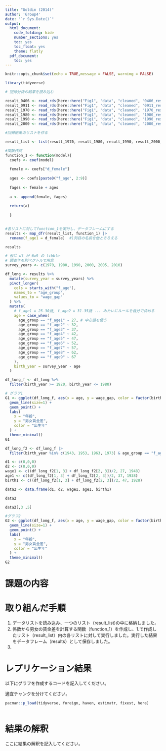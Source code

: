 ```yaml
---
title: "Goldin (2014)"
author: 'Group4'
date: "`r Sys.Date()`"
output:
  html_document:
    code_folding: hide
    number_sections: yes
    toc: yes
    toc_float: yes
    theme: flatly
  pdf_document:
    toc: yes
---
```


```r

knitr::opts_chunk$set(echo = TRUE,message = FALSE, warning = FALSE)

library(tidyverse)

```

```r
# 回帰分析の結果を読み込む

result_0406 <- read_rds(here::here("Fig1", "data", "cleaned", "0406_result.rds"))
result_0911 <- read_rds(here::here("Fig1", "data", "cleaned", "0911_result.rds"))
result_1970 <- read_rds(here::here("Fig1", "data", "cleaned", "1970_result.rds"))
result_1980 <- read_rds(here::here("Fig1", "data", "cleaned", "1980_result.rds"))
result_1990 <- read_rds(here::here("Fig1", "data", "cleaned", "1990_result.rds"))
result_2000 <- read_rds(here::here("Fig1", "data", "cleaned", "2000_result.rds"))
```


```r
#回帰結果のリストを作る

result_list <- list(result_1970, result_1980, result_1990, result_2000, result_0406,  result_0911)
```

```r
#関数作成
function_1 <- function(model){
  coefs <- coef(model)
  
  female <- coefs["d_female"]
  
  ages <- coefs[paste0("f_age", 2:9)]
  
  fages <- female + ages
  
  a <- append(female, fages)
  
  return(a)
  
  }
  
```



```r
#各リストに対してfunction_1を実行し、データフレームにする
results <- map_dfr(result_list, function_1) |>
  rename(f_age1 = d_female)  #1列目の名前を他とそろえる
```

```r
results
```

```r

# 仮に df が 6x9 の tibble
# 調査年を別ベクトルで用意
survey_years <- c(1970, 1980, 1990, 2000, 2005, 2010)

df_long <- results %>%
  mutate(survey_year = survey_years) %>%
  pivot_longer(
    cols = starts_with("f_age"),
    names_to = "age_group",
    values_to = "wage_gap"
  ) %>%
  mutate(
    # f_age1 = 25-30歳, f_age2 = 31-35歳 ... みたいにルールを自分で決める
    age = case_when(
      age_group == "f_age1" ~ 27, # 中心値を使う
      age_group == "f_age2" ~ 32,
      age_group == "f_age3" ~ 37,
      age_group == "f_age4" ~ 42,
      age_group == "f_age5" ~ 47,
      age_group == "f_age6" ~ 52,
      age_group == "f_age7" ~ 57,
      age_group == "f_age8" ~ 62,
      age_group == "f_age9" ~ 67
    ),
    birth_year = survey_year - age
  )
```
```r
df_long_f <- df_long %>%
  filter(birth_year >= 1920, birth_year <= 1980)

```

```r
# グラフ1
G1 <- ggplot(df_long_f, aes(x = age, y = wage_gap, color = factor(birth_year), group = birth_year)) +
  geom_line(size=1) +
  geom_point() +
  labs(
    x = "年齢",
    y = "男女賃金差",
    color = "出生年"
  ) +
  theme_minimal()
G1
```
```r
df_long_f2 <- df_long_f |>
  filter(birth_year %in% c(1943, 1953, 1963, 1973) & age_group == "f_age1")
```

```r
d1 <- c(0,0,0)
d2 <- c(0,0,0)
wage1 <- c((df_long_f2[1, 3] + df_long_f2[2, 3])/2, 27, 1948)
age1 <- c((df_long_f2[1, 3] + df_long_f2[2, 3])/2, 37, 1938)
birth1 <- c((df_long_f2[1, 3] + df_long_f2[2, 3])/2, 47, 1928)

data2 <- data.frame(d1, d2, wage1, age1, birth1)

```
```r
data2
```
```r
data2[,3 ,5]
```




```r

#グラフ2
G2 <- ggplot(df_long_f, aes(x = age, y = wage_gap, color = factor(birth_year), group = birth_year)) +
  geom_line(size=1) +
  geom_point() +
  labs(
    x = "年齢",
    y = "男女賃金差",
    color = "出生年"
  ) +
  theme_minimal()
G2
```


# 課題の内容


# 取り組んだ手順
1. データリストを読み込み、一つのリスト（result_list)の中に格納しました。
2. 係数から男女の賃金差を計算する関数（function_1）を作成し、1.で作成したリスト（result_list）内の各リストに対して実行しました。実行した結果をデータフレーム（results）として保存しました。
3. 

# レプリケーション結果

以下にグラフを作成するコードを記入してください。

適宜チャンクを分けてください。
```r
pacman::p_load(tidyverse, foreign, haven, estimatr, fixest, here)
```

```r

```




# 結果の解釈

ここに結果の解釈を記入してください。




































